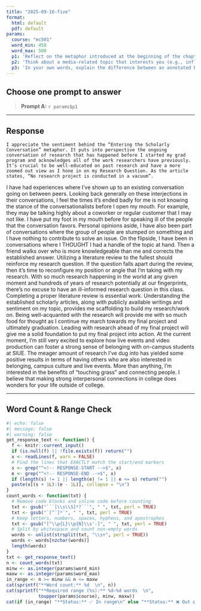 ```yaml
---
title: "2025-09-16-five"
format:
  html: default
  pdf: default
params:
  course: "mc501"
  word_min: 450
  word_max: 500
  p1: 'Reflect on the metaphor introduced at the beginning of the chapter: walking into a conversation that’s already underway. Have you ever had that experience in real life (in class, online, or at work)? What happened when you did—or didn’t—take the time to listen first? How does that scenario relate to the role of the literature review in research? Why is it important to understand what’s already been said before adding your ideas?'
  p2: 'Think about a media-related topic that interests you (e.g., influencer culture, video game violence, media portrayals of mental health). Now imagine you are preparing to write a literature review on that topic. What kind of “gap” would you look for to justify a new study? Would it be a topical void, a contradiction, or an overlooked perspective? Why does that kind of gap matter in media research?'
  p3: 'In your own words, explain the difference between an annotated bibliography and a proper literature review. Why is that difference significant? Reflect on a time when you had to summarize multiple sources for a paper or project. Did you organize those sources thematically, or treat each one individually? Looking ahead, how will your approach change when writing your literature review?'
---
```


## Choose **one** prompt to answer

> **Prompt A:** `r params$p1`

------------------------------------------------------------------------

## Response

<!-- RESPONSE-START -->

```         
I appreciate the sentiment behind the “Entering the Scholarly Conversation” metaphor. It puts into perspective the ongoing conversation of research that has happened before I started my grad program and acknowledges all of the work researchers have previously. It’s crucial to be well-educated on past research and have a more zoomed out view as I hone in on my Research Question. As the article states, “No research project is conducted in a vacuum”. 
```

I have had experiences where I’ve shown up to an existing conversation going on between peers. Looking back generally on these interjections in their conversations, I feel the times it’s ended badly for me is not knowing the stance of the conversationalists before I open my mouth. For example, they may be talking highly about a coworker or regular customer that I may not like. I have put my foot in my mouth before for speaking ill of the people that the conversation favors. Personal opinions aside, I have also been part of conversations where the group of people are stumped on something and I have nothing to contribute to solve an issue. On the flipside, I have been in conversations where I THOUGHT I had a handle of the topic at hand. Then a friend walks over who is more knowledgeable than me and corrects the established answer. Utilizing a literature review to the fullest should reinforce my research question. If the question falls apart during the review, then it’s time to reconfigure my position or angle that I’m taking with my research. With so much research happening in the world at any given moment and hundreds of years of research potentially at our fingerprints, there’s no excuse to have an ill-informed research question in this class. Completing a proper literature review is essential work. Understanding the established scholarly articles, along with publicly available writings and sentiment on my topic, provides me scaffolding to build my research/work on. Being well-acquanted with the research will provide me with so much food for thought as I continue my march towards my final project and ultimately graduation. Leading with research ahead of my final project will give me a solid foundation to put my final project into action. At the current moment, I’m still very excited to explore how live events and video production can foster a strong sense of belonging with on-campus students at SIUE. The meager amount of research I’ve dug into has yielded some positive results in terms of having others who are also interested in belonging, campus culture and live events. More than anything, I’m interested in the benefits of “touching grass” and connecting people. I believe that making strong interpersonal connections in college does wonders for your life outside of college. <!-- RESPONSE-END -->

------------------------------------------------------------------------

## Word Count & Range Check

```r
#| echo: false
#| message: false
#| warning: false
get_response_text <- function() {
  f <- knitr::current_input()
  if (is.null(f) || !file.exists(f)) return("")
  x <- readLines(f, warn = FALSE)
  # Find the lines that EXACTLY match the start/end markers
  s <- grep("^<!-- RESPONSE-START -->$", x)
  e <- grep("^<!-- RESPONSE-END -->$", x)
  if (length(s) != 1 || length(e) != 1 || e <= s) return("")
  paste(x[(s + 1L):(e - 1L)], collapse = "\n")
}
count_words <- function(txt) {
  # Remove code blocks and inline code before counting
  txt <- gsub("```[\\s\\S]*?```", " ", txt, perl = TRUE)
  txt <- gsub("`[^`]*`", " ", txt, perl = TRUE)
  # Keep letters, numbers, spaces, hyphens, and apostrophes
  txt <- gsub("[^\\p{L}\\p{N}\\s'-]", " ", txt, perl = TRUE)
  # Split by whitespace and count non-empty words
  words <- unlist(strsplit(txt, "\\s+", perl = TRUE))
  words <- words[nzchar(words)]
  length(words)
}
txt <- get_response_text()
n <- count_words(txt)
minw <- as.integer(params$word_min)
maxw <- as.integer(params$word_max)
in_range <- n >= minw && n <= maxw
cat(sprintf("**Word count:** %d  \n", n))
cat(sprintf("**Required range (%s):** %d–%d words  \n",
            toupper(params$course), minw, maxw))
cat(if (in_range) "**Status:** ✅ In range\n" else "**Status:** ❌ Out of range\n")
```
